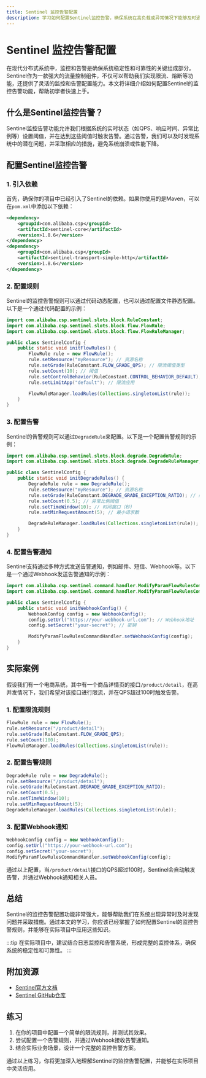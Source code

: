 ```yaml
---
title: Sentinel 监控告警配置
description: 学习如何配置Sentinel监控告警，确保系统在高负载或异常情况下能够及时通知并采取相应措施。
---
```


# Sentinel 监控告警配置

在现代分布式系统中，监控和告警是确保系统稳定性和可靠性的关键组成部分。Sentinel作为一款强大的流量控制组件，不仅可以帮助我们实现限流、熔断等功能，还提供了灵活的监控和告警配置能力。本文将详细介绍如何配置Sentinel的监控告警功能，帮助初学者快速上手。

## 什么是Sentinel监控告警？

Sentinel监控告警功能允许我们根据系统的实时状态（如QPS、响应时间、异常比例等）设置阈值，并在达到这些阈值时触发告警。通过告警，我们可以及时发现系统中的潜在问题，并采取相应的措施，避免系统崩溃或性能下降。

## 配置Sentinel监控告警

### 1. 引入依赖

首先，确保你的项目中已经引入了Sentinel的依赖。如果你使用的是Maven，可以在`pom.xml`中添加以下依赖：

```xml
<dependency>
    <groupId>com.alibaba.csp</groupId>
    <artifactId>sentinel-core</artifactId>
    <version>1.8.6</version>
</dependency>
<dependency>
    <groupId>com.alibaba.csp</groupId>
    <artifactId>sentinel-transport-simple-http</artifactId>
    <version>1.8.6</version>
</dependency>
```

### 2. 配置规则

Sentinel的监控告警规则可以通过代码动态配置，也可以通过配置文件静态配置。以下是一个通过代码配置的示例：

```java
import com.alibaba.csp.sentinel.slots.block.RuleConstant;
import com.alibaba.csp.sentinel.slots.block.flow.FlowRule;
import com.alibaba.csp.sentinel.slots.block.flow.FlowRuleManager;

public class SentinelConfig {
    public static void initFlowRules() {
        FlowRule rule = new FlowRule();
        rule.setResource("myResource"); // 资源名称
        rule.setGrade(RuleConstant.FLOW_GRADE_QPS); // 限流阈值类型
        rule.setCount(10); // 阈值
        rule.setControlBehavior(RuleConstant.CONTROL_BEHAVIOR_DEFAULT); // 控制行为
        rule.setLimitApp("default"); // 限流应用

        FlowRuleManager.loadRules(Collections.singletonList(rule));
    }
}
```

### 3. 配置告警

Sentinel的告警规则可以通过`DegradeRule`来配置。以下是一个配置告警规则的示例：

```java
import com.alibaba.csp.sentinel.slots.block.degrade.DegradeRule;
import com.alibaba.csp.sentinel.slots.block.degrade.DegradeRuleManager;

public class SentinelConfig {
    public static void initDegradeRules() {
        DegradeRule rule = new DegradeRule();
        rule.setResource("myResource"); // 资源名称
        rule.setGrade(RuleConstant.DEGRADE_GRADE_EXCEPTION_RATIO); // 降级策略
        rule.setCount(0.5); // 异常比例阈值
        rule.setTimeWindow(10); // 时间窗口（秒）
        rule.setMinRequestAmount(5); // 最小请求数

        DegradeRuleManager.loadRules(Collections.singletonList(rule));
    }
}
```

### 4. 配置告警通知

Sentinel支持通过多种方式发送告警通知，例如邮件、短信、Webhook等。以下是一个通过Webhook发送告警通知的示例：

```java
import com.alibaba.csp.sentinel.command.handler.ModifyParamFlowRulesCommandHandler;
import com.alibaba.csp.sentinel.command.handler.ModifyParamFlowRulesCommandHandler.WebhookConfig;

public class SentinelConfig {
    public static void initWebhookConfig() {
        WebhookConfig config = new WebhookConfig();
        config.setUrl("https://your-webhook-url.com"); // Webhook地址
        config.setSecret("your-secret"); // 密钥

        ModifyParamFlowRulesCommandHandler.setWebhookConfig(config);
    }
}
```

## 实际案例

假设我们有一个电商系统，其中有一个商品详情页的接口`/product/detail`，在高并发情况下，我们希望对该接口进行限流，并在QPS超过100时触发告警。

### 1. 配置限流规则

```java
FlowRule rule = new FlowRule();
rule.setResource("/product/detail");
rule.setGrade(RuleConstant.FLOW_GRADE_QPS);
rule.setCount(100);
FlowRuleManager.loadRules(Collections.singletonList(rule));
```

### 2. 配置告警规则

```java
DegradeRule rule = new DegradeRule();
rule.setResource("/product/detail");
rule.setGrade(RuleConstant.DEGRADE_GRADE_EXCEPTION_RATIO);
rule.setCount(0.5);
rule.setTimeWindow(10);
rule.setMinRequestAmount(5);
DegradeRuleManager.loadRules(Collections.singletonList(rule));
```

### 3. 配置Webhook通知

```java
WebhookConfig config = new WebhookConfig();
config.setUrl("https://your-webhook-url.com");
config.setSecret("your-secret");
ModifyParamFlowRulesCommandHandler.setWebhookConfig(config);
```

通过以上配置，当`/product/detail`接口的QPS超过100时，Sentinel会自动触发告警，并通过Webhook通知相关人员。

## 总结

Sentinel的监控告警配置功能非常强大，能够帮助我们在系统出现异常时及时发现问题并采取措施。通过本文的学习，你应该已经掌握了如何配置Sentinel的监控告警规则，并能够在实际项目中应用这些知识。

:::tip
在实际项目中，建议结合日志监控和告警系统，形成完整的监控体系，确保系统的稳定性和可靠性。
:::

## 附加资源

- [Sentinel官方文档](https://sentinelguard.io/zh-cn/docs/introduction.html)
- [Sentinel GitHub仓库](https://github.com/alibaba/Sentinel)

## 练习

1. 在你的项目中配置一个简单的限流规则，并测试其效果。
2. 尝试配置一个告警规则，并通过Webhook接收告警通知。
3. 结合实际业务场景，设计一个完整的监控告警方案。

通过以上练习，你将更加深入地理解Sentinel的监控告警配置，并能够在实际项目中灵活应用。